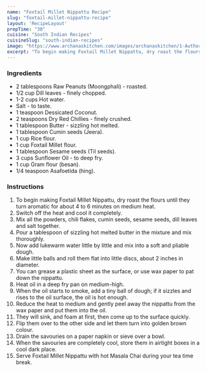 ---
name: "Foxtail Millet Nippattu Recipe"
slug: "foxtail-millet-nippattu-recipe"
layout: 'RecipeLayout'
prepTime: "30"
cuisine: "South Indian Recipes"
cuisineSlug: "south-indian-recipes"
image: "https://www.archanaskitchen.com/images/archanaskitchen/1-Author/Reshma_Seetharam/Foxtail_millet_nippattu.jpg"
excerpt: "To begin making Foxtail Millet Nippattu, dry roast the flours until they turn aromatic for about 4 to 6 minutes on medium heat"
---

### Ingredients

- 2 tablespoons Raw Peanuts (Moongphali) - roasted.
- 1/2 cup Dill leaves - finely chopped.
- 1-2 cups Hot water.
- Salt - to taste.
- 1 teaspoon Dessicated Coconut.
- 2 teaspoons Dry Red Chillies - finely crushed.
- 1 tablespoon Butter - sizzling hot melted.
- 1 tablespoon Cumin seeds (Jeera).
- 1 cup Rice flour.
- 1 cup Foxtail Millet flour.
- 1 tablespoon Sesame seeds (Til seeds).
- 3 cups Sunflower Oil - to deep fry.
- 1 cup Gram flour (besan).
- 1/4 teaspoon Asafoetida (hing).

### Instructions

1. To begin making Foxtail Millet Nippattu, dry roast the flours until they turn aromatic for about 4 to 6 minutes on medium heat.
1. Switch off the heat and cool it completely.
1. Mix all the powders, chili flakes, cumin seeds, sesame seeds, dill leaves and salt together.
1. Pour a tablespoon of sizzling hot melted butter in the mixture and mix thoroughly.
1. Now add lukewarm water little by little and mix into a soft and pliable dough.
1. Make little balls and roll them flat into little discs, about 2 inches in diameter.
1. You can grease a plastic sheet as the surface, or use wax paper to pat down the nippattu.
1. Heat oil in a deep fry pan on medium-high.
1. When the oil starts to smoke, add a tiny ball of dough; if it sizzles and rises to the oil surface, the oil is hot enough.
1. Reduce the heat to medium and gently peel away the nippattu from the wax paper and put them into the oil.
1. They will sink, and foam at first, then come up to the surface quickly.
1. Flip them over to the other side and let them turn into golden brown colour.
1. Drain the savouries on a paper napkin or sieve over a bowl.
1. When the savouries are completely cool, store them in airtight boxes in a cool dark place.
1. Serve Foxtail Millet Nippattu with hot Masala Chai during your tea time break.
